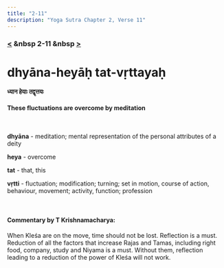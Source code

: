 ```yaml
---
title: "2-11"
description: "Yoga Sutra Chapter 2, Verse 11"
---
```


### [<](/Chapter-2/2-10/) &nbsp 2-11 &nbsp [>](/Chapter-2/2-12/)

# dhyāna-heyāḥ tat-vṛttayaḥ

#### ध्यान हेयाः तद्वृत्तयः

#### These fluctuations are overcome by meditation

<br />

**dhyāna** - meditation; mental representation of the personal attributes of a deity <br />

**heya** - overcome <br />

**tat** - that, this <br />

**vṛtti** - fluctuation; modification; turning; set in motion, course of action, behaviour, movement; activity, function; profession <br />

<br />

#### Commentary by T Krishnamacharya:

When Kleśa are on the move, time should not be lost.
Reflection is a must.
Reduction of all the factors that increase Rajas and Tamas,
including right food, company, study and Niyama is a must.
Without them, reflection leading to a reduction of the power of Kleśa will not work.
